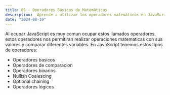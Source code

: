 ```yaml
---
title: 05 - Operadores Básicos de Matemáticas
description:  Aprende a utilizar los operadores matemáticos en JavaScript de manera sencilla y efectiva.
date: "2024-08-19"
---
```


Al ocupar JavaScript es muy comun ocupar estos llamados operadores, estos operadores nos permitiran realizar operaciones matematicas con sus valores y comparar diferentes variables. En JavaScript tenemos estos tipos de operadores:

- Operadores basicos
- Operadores de comparacion
- Operadores binarios
- Nullish Coalescing
- Optional chaining
- Operadores lógicos
